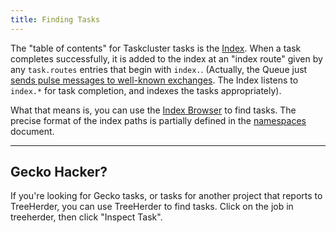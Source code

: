 ```yaml
---
title: Finding Tasks
---
```


The "table of contents" for Taskcluster tasks is the
[Index](https://tools.taskcluster.net/index/). When a task completes
successfully, it is added to the index at an "index route" given by any
`task.routes` entries that begin with `index.`. (Actually, the Queue just
[sends pulse messages to well-known exchanges](/docs/reference/platform/queue/exchanges).
The Index listens to `index.*` for task completion, and indexes the tasks appropriately).

What that means is, you can use the [Index Browser](https://tools.taskcluster.net/index/)
to find tasks.  The precise format of the index paths is partially defined in the
[namespaces](/docs/manual/devel/namespaces) document.

---

## Gecko Hacker?

If you're looking for Gecko tasks, or tasks for another project that reports to
TreeHerder, you can use TreeHerder to find tasks.  Click on the job in
treeherder, then click "Inspect Task".

